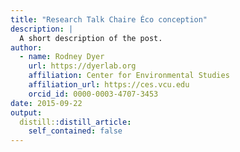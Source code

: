 ```yaml
---
title: "Research Talk Chaire Éco conception"
description: |
  A short description of the post.
author:
  - name: Rodney Dyer
    url: https://dyerlab.org
    affiliation: Center for Environmental Studies
    affiliation_url: https://ces.vcu.edu
    orcid_id: 0000-0003-4707-3453
date: 2015-09-22
output:
  distill::distill_article:
    self_contained: false
---
```





